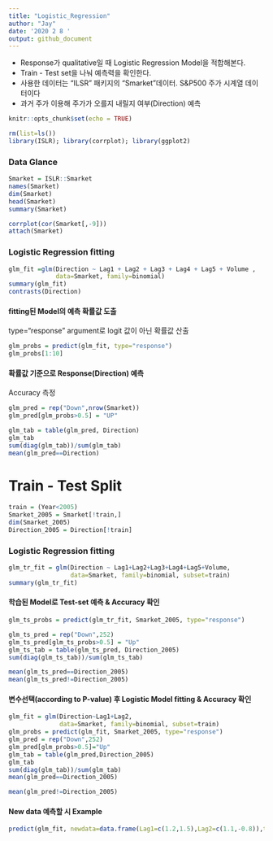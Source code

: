```yaml
---
title: "Logistic_Regression"
author: "Jay"
date: '2020 2 8 '
output: github_document
---
```


- Response가 qualitative일 때 Logistic Regression Model을 적합해본다.
- Train - Test set을 나눠 예측력을 확인한다.
- 사용한 데이터는 "ILSR" 패키지의 "Smarket"데이터. S&P500 주가 시계열 데이터이다
- 과거 주가 이용해 주가가 오를지 내릴지 여부(Direction) 예측

```r
knitr::opts_chunk$set(echo = TRUE)
```

```r
rm(list=ls())
library(ISLR); library(corrplot); library(ggplot2)

```
### Data Glance
```r
Smarket = ISLR::Smarket
names(Smarket)
dim(Smarket)
head(Smarket)
summary(Smarket)

corrplot(cor(Smarket[,-9]))
attach(Smarket)
```
### Logistic Regression fitting
```r
glm_fit =glm(Direction ~ Lag1 + Lag2 + Lag3 + Lag4 + Lag5 + Volume , 
             data=Smarket, family=binomial)
summary(glm_fit)
contrasts(Direction)
```
#### fitting된 Model의 예측 확률값 도출
type="response" argument로 logit 값이 아닌 확률값 산출 
```r
glm_probs = predict(glm_fit, type="response")
glm_probs[1:10]

```
#### 확률값 기준으로 Response(Direction) 예측
Accuracy 측정
```r
glm_pred = rep("Down",nrow(Smarket))
glm_pred[glm_probs>0.5] = "UP"

glm_tab = table(glm_pred, Direction)
glm_tab
sum(diag(glm_tab))/sum(glm_tab)
mean(glm_pred==Direction)
```
# Train - Test Split
```r
train = (Year<2005)
Smarket_2005 = Smarket[!train,]
dim(Smarket_2005)
Direction_2005 = Direction[!train]
```
### Logistic Regression fitting 
```r
glm_tr_fit = glm(Direction ~ Lag1+Lag2+Lag3+Lag4+Lag5+Volume,
                 data=Smarket, family=binomial, subset=train)
summary(glm_tr_fit)

```
#### 학습된 Model로 Test-set 예측 & Accuracy 확인
```r
glm_ts_probs = predict(glm_tr_fit, Smarket_2005, type="response")

glm_ts_pred = rep("Down",252)
glm_ts_pred[glm_ts_probs>0.5] = "Up"
glm_ts_tab = table(glm_ts_pred, Direction_2005)
sum(diag(glm_ts_tab))/sum(glm_ts_tab)

mean(glm_ts_pred==Direction_2005)
mean(glm_ts_pred!=Direction_2005)
```
#### 변수선택(according to P-value) 후 Logistic Model fitting & Accuracy 확인
```r
glm_fit = glm(Direction~Lag1+Lag2,
              data=Smarket, family=binomial, subset=train)
glm_probs = predict(glm_fit, Smarket_2005, type="response")
glm_pred = rep("Down",252)
glm_pred[glm_probs>0.5]="Up"
glm_tab = table(glm_pred,Direction_2005)
glm_tab
sum(diag(glm_tab))/sum(glm_tab)
mean(glm_pred==Direction_2005)

mean(glm_pred!=Direction_2005)

```
#### New data 예측할 시 Example
```r
predict(glm_fit, newdata=data.frame(Lag1=c(1.2,1.5),Lag2=c(1.1,-0.8)),type='response')
```

